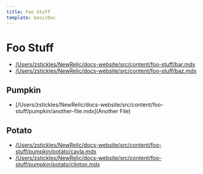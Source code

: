 ```yaml
---
title: Foo Stuff
template: basicDoc
---
```


# Foo Stuff

* [/Users/zstickles/NewRelic/docs-website/src/content/foo-stuff/bar.mdx](Bar)
* [/Users/zstickles/NewRelic/docs-website/src/content/foo-stuff/baz.mdx](Baz)

## Pumpkin

* [/Users/zstickles/NewRelic/docs-website/src/content/foo-stuff/pumpkin/another-file.mdx](Another File)

## Potato

* [/Users/zstickles/NewRelic/docs-website/src/content/foo-stuff/pumpkin/potato/cayla.mdx](Cayla)
* [/Users/zstickles/NewRelic/docs-website/src/content/foo-stuff/pumpkin/potato/clinton.mdx](Clinton)